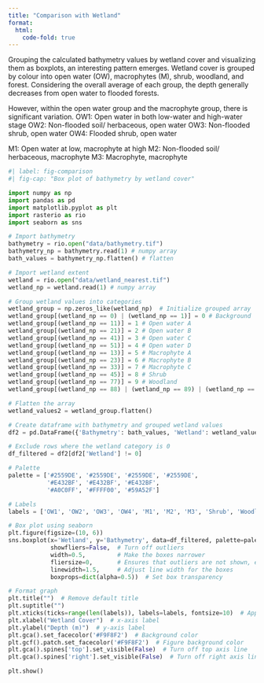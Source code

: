 ```yaml
---
title: "Comparison with Wetland"
format:
  html:
    code-fold: true
---
```


Grouping the calculated bathymetry values by wetland cover and visualizing them as boxplots, an interesting pattern emerges. 
Wetland cover is grouped by colour into open water (OW), macrophytes (M), shrub, woodland, and forest. Considering the overall 
average of each group, the depth generally decreases from open water to flooded forests. 

However, within the open water group and the macrophyte group, there is significant variation. 
OW1: Open water in both low-water and high-water stage
OW2: Non-flooded soil/ herbaceous, open water
OW3: Non-flooded shrub, open water
OW4: Flooded shrub, open water

M1: Open water at low, macrophyte at high
M2: Non-flooded soil/ herbaceous, macrophyte
M3: Macrophyte, macrophyte

```python
#| label: fig-comparison
#| fig-cap: "Box plot of bathymetry by wetland cover"

import numpy as np
import pandas as pd
import matplotlib.pyplot as plt
import rasterio as rio
import seaborn as sns

# Import bathymetry
bathymetry = rio.open("data/bathymetry.tif")
bathymetry_np = bathymetry.read(1) # numpy array
bath_values = bathymetry_np.flatten() # flatten

# Import wetland extent
wetland = rio.open("data/wetland_nearest.tif")
wetland_np = wetland.read(1) # numpy array

# Group wetland values into categories
wetland_group = np.zeros_like(wetland_np)  # Initialize grouped array
wetland_group[(wetland_np == 0) | (wetland_np == 1)] = 0 # Background
wetland_group[(wetland_np == 11)] = 1 # Open water A
wetland_group[(wetland_np == 21)] = 2 # Open water B 
wetland_group[(wetland_np == 41)] = 3 # Open water C 
wetland_group[(wetland_np == 51)] = 4 # Open water D
wetland_group[(wetland_np == 13)] = 5 # Macrophyte A 
wetland_group[(wetland_np == 23)] = 6 # Macrophyte B 
wetland_group[(wetland_np == 33)] = 7 # Macrophyte C
wetland_group[(wetland_np == 45)] = 8 # Shrub
wetland_group[(wetland_np == 77)] = 9 # Woodland
wetland_group[(wetland_np == 88) | (wetland_np == 89) | (wetland_np == 99)] = 10  # Forest

# Flatten the array
wetland_values2 = wetland_group.flatten() 

# Create dataframe with bathymetry and grouped wetland values
df2 = pd.DataFrame({'Bathymetry': bath_values, 'Wetland': wetland_values2})

# Exclude rows where the wetland category is 0
df_filtered = df2[df2['Wetland'] != 0]

# Palette
palette = ['#2559DE', '#2559DE', '#2559DE', '#2559DE', 
           '#E432BF', '#E432BF', '#E432BF', 
           '#A0C0FF', '#FFFF00', '#59A52F']

# Labels
labels = ['OW1', 'OW2', 'OW3', 'OW4', 'M1', 'M2', 'M3', 'Shrub', 'Woodland', 'Forest']

# Box plot using seaborn
plt.figure(figsize=(10, 6))
sns.boxplot(x='Wetland', y='Bathymetry', data=df_filtered, palette=palette, 
            showfliers=False,  # Turn off outliers
            width=0.5,         # Make the boxes narrower
            fliersize=0,       # Ensures that outliers are not shown, even if there are some left
            linewidth=1.5,     # Adjust line width for the boxes
            boxprops=dict(alpha=0.5))  # Set box transparency

# Format graph
plt.title("")  # Remove default title
plt.suptitle("")
plt.xticks(ticks=range(len(labels)), labels=labels, fontsize=10)  # Apply custom labels
plt.xlabel("Wetland Cover")  # x-axis label
plt.ylabel("Depth (m)")  # y-axis label
plt.gca().set_facecolor('#F9F8F2')  # Background color
plt.gcf().patch.set_facecolor('#F9F8F2')  # Figure background color
plt.gca().spines['top'].set_visible(False)  # Turn off top axis line
plt.gca().spines['right'].set_visible(False)  # Turn off right axis line

plt.show()
```